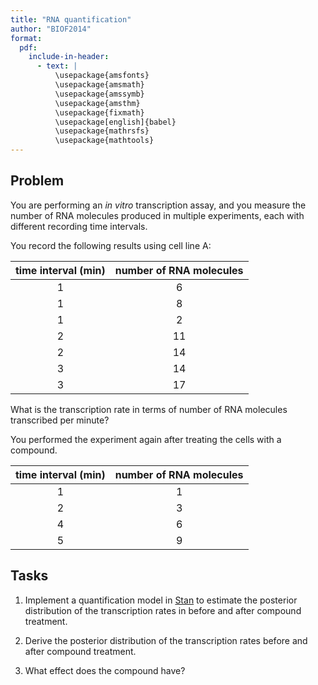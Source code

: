 ```yaml
---
title: "RNA quantification"
author: "BIOF2014"
format:
  pdf:
    include-in-header:
      - text: |
          \usepackage{amsfonts}
          \usepackage{amsmath}
          \usepackage{amssymb}
          \usepackage{amsthm}
          \usepackage{fixmath}
          \usepackage[english]{babel}
          \usepackage{mathrsfs}
          \usepackage{mathtools}
---
```


## Problem

You are performing an *in vitro* transcription assay, and you measure
the number of RNA molecules produced in multiple experiments, each with
different recording time intervals.

You record the following results using cell line A:

| time interval (min) | number of RNA molecules |
|:-------------------:|:-----------------------:|
|         1           |            6            |
|         1           |            8            |
|         1           |            2            |
|         2           |           11            |
|         2           |           14            |
|         3           |           14            |
|         3           |           17            |

What is the transcription rate in
terms of number of RNA molecules transcribed per minute?

You performed the experiment again after treating the cells with
a compound.

| time interval (min) | number of RNA molecules |
|:-------------------:|:-----------------------:|
|         1           |            1            |
|         2           |            3            |
|         4           |            6            |
|         5           |            9            |


## Tasks

1. Implement a quantification model in [Stan][1] to estimate
   the posterior distribution of the transcription rates in
   before and after compound treatment.

2. Derive the posterior distribution of the transcription rates
   before and after compound treatment.
   
3. What effect does the compound have?


[1]: https://mc-stan.org/
